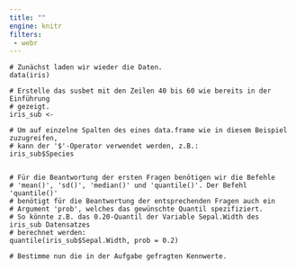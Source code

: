 ```yaml
---
title: ""
engine: knitr
filters:
 - webr
---
```


```webr-r
# Zunächst laden wir wieder die Daten.
data(iris) 

# Erstelle das susbet mit den Zeilen 40 bis 60 wie bereits in der Einführung 
# gezeigt.
iris_sub <- 

# Um auf einzelne Spalten des eines data.frame wie in diesem Beispiel zuzugreifen, 
# kann der '$'-Operator verwendet werden, z.B.:
iris_sub$Species

  
# Für die Beantwortung der ersten Fragen benötigen wir die Befehle 
# 'mean()', 'sd()', 'median()' und 'quantile()'. Der Befehl 'quantile()' 
# benötigt für die Beantwortung der entsprechenden Fragen auch ein 
# Argument 'prob', welches das gewünschte Quantil spezifiziert.
# So könnte z.B. das 0.20-Quantil der Variable Sepal.Width des iris_sub Datensatzes 
# berechnet werden:  
quantile(iris_sub$Sepal.Width, prob = 0.2)

# Bestimme nun die in der Aufgabe gefragten Kennwerte.


```
